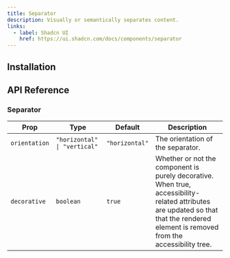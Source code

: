 ```yaml
---
title: Separator
description: Visually or semantically separates content.
links:
  - label: Shadcn UI
    href: https://ui.shadcn.com/docs/components/separator
---
```


<ComponentPreview name="separator/demo" />

## Installation

<Installation packages="@notion-kit/shadcn" registryName="notion-ui" />

## API Reference

### Separator

| Prop          | Type                         | Default        | Description                                                                                                                                                                          |
| ------------- | ---------------------------- | -------------- | ------------------------------------------------------------------------------------------------------------------------------------------------------------------------------------ |
| `orientation` | `"horizontal" \| "vertical"` | `"horizontal"` | The orientation of the separator.                                                                                                                                                    |
| `decorative`  | `boolean`                    | `true`         | Whether or not the component is purely decorative. When true, accessibility-related attributes are updated so that that the rendered element is removed from the accessibility tree. |
